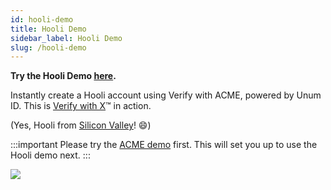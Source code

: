 ```yaml
---
id: hooli-demo
title: Hooli Demo
sidebar_label: Hooli Demo
slug: /hooli-demo
---
```


**Try the Hooli Demo [here](https://hooli.demo.unum.id).**

Instantly create a Hooli account using Verify with ACME, powered by Unum ID. This is 
[Verify with X](https://www.unum.id/solutions/verify-with-x)&trade; in action.

(Yes, Hooli from [Silicon Valley](https://www.hbo.com/silicon-valley)! &#128516;)

:::important
Please try the [ACME demo](/acme-demo) first. This will set you up to use the Hooli demo next.
:::

![](/img/hooli-demo.png)
